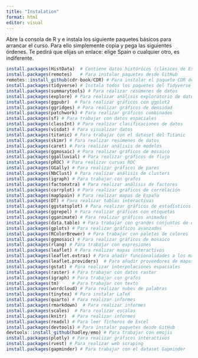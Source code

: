 ```yaml
---
title: "Instalation"
format: html
editor: visual
---
```


Abre la consola de R y e instala los siguiente paquetes básicos para arrancar el curso. Para ello simplemente copia y pega las siguientes órdenes. Te pedirá que elijas un enlace: elige Spain o cualquier otro, es indiferente.

```r
install.packages(HistData)  # Contiene datos históricos (clásicos de Estadística)
install.packages(remotes)   # Para instalar paquetes desde GitHub
remotes::install_github(cdr-book/CDR) # Para instalar el paquete CDR del libro Fundamentos de Ciencia de Datos con R
install.packages(tidyverse) # Instala todos los paquetes del Tidyverse
install.packages(summarytools) # Para realizar resúmenes de datos
install.packages(explore) # Para realizar análisis exploratorio de datos
install.packages(ggpubr)  # Para realizar gráficos con ggplot2
install.packages(ggridges) # Para realizar gráficos de densidad
install.packages(patchwork) # Para realizar gráficos combinados
install.packages(sf) # Para trabajar con datos espaciales
install.packages(classInt) # Para realizar clasificaciones de datos
install.packages(visdat) # Para visualizar datos
install.packages(titanic) # Para trabajar con el dataset del Titanic
install.packages(skimr) # Para realizar resúmenes de datos
install.packages(caret) # Para realizar análisis de modelos
install.packages(ggmosaic) # Para realizar gráficos de mosaico
install.packages(ggalluvial) # Para realizar gráficos de flujo
install.packages(pROC) # Para realizar curvas ROC
install.packages(GGally) # Para realizar gráficos de pares
install.packages(NbClust) # Para realizar análisis de clusters
install.packages(igraph) # Para trabajar con grafos
install.packages(factoextra) # Para realizar análisis de factores
install.packages(corrplot) # Para realizar gráficos de correlación
install.packages(mapSpain) # Para realizar mapas de España
install.packages(DT) # Para realizar tablas interactivas
install.packages(ggstatsplot) # Para realizar gráficos de estadísticos
install.packages(ggrepel) # Para realizar gráficos con etiquetas
install.packages(gganimate) # Para realizar gráficos animados
install.packages(data.table) # Para trabajar con grandes conjuntos de datos
install.packages(gplots) # Para realizar gráficos avanzados
install.packages(RColorBrewer) # Para trabajar con paletas de colores
install.packages(ggmosaic) # Para realizar gráficos de mosaico
install.packages(rlang) # Para trabajar con expresiones
install.packages(leaflet) # Para realizar mapas interactivos
install.packages(leaflet.extras) # Para añadir funcionalidades a los mapas interactivos
install.packages(leaflet.providers)  # Para añadir proveedores de mapas a los mapas interactivos
install.packages(gstat) # Para realizar interpolaciones espaciales
install.packages(raster) # Para trabajar con datos raster
install.packages(igraph) # Para trabajar con grafos
install.packages(tm)     # Para trabajar con texto
install.packages(wordcloud) # Para realizar nubes de palabras
install.packages(tinytex) # Para instalar LaTeX
install.packages(quarto) # Para realizar informes
install.packages(rmarkdown)  # Para realizar informes
install.packages(scales)  # Para realizar escalas
install.packages(knitr)  # Para realizar informes
install.packages(readxl) # Para leer ficheros de Excel
install.packages(devtools) # Para instalar paquetes desde GitHub
devtools::install_github(hadley/emo) # Para trabajar con emojis
install.packages(plotly) # Para realizar gráficos interactivos
install.packages(rvest) # Para realizar web scraping
install.packages(gapminder) # Para trabajar con el dataset Gapminder
```